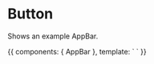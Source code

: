
<Meta title="Components / App Bar" component={AppBar} />

# Button

<ArgsTable of={AppBar} />

Shows an example AppBar.

<Canvas>
  <Story name="App Bar">
    {{
        components: { AppBar },
        template: `
          <app-bar/>
          `
    }}
  </Story>
</Canvas>
